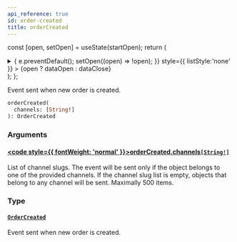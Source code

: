 ```yaml
---
api_reference: true
id: order-created
title: orderCreated
---
```






const [open, setOpen] = useState(startOpen);
return (
<details {...(open ? { open: true } : {})} className="details" style={{ border:'none', boxShadow:'none', background:'var(--ifm-background-color)' }}>
<summary
onClick={(e) => {
e.preventDefault();
setOpen((open) => !open);
}}
style={{ listStyle:'none' }} >
{open ? dataOpen : dataClose}
</summary>
{open && children}
</details>
);
};

Event sent when new order is created.


<Badge text="Added in Saleor 3.20" class="badge badge--secondary margin-bottom--sm" />


<FeaturePreview />

```graphql
orderCreated(
  channels: [String!]
): OrderCreated
```

### Arguments

#### [<code style={{ fontWeight: 'normal' }}>orderCreated.<b>channels</b></code>](#)<Bullet />[`[String!]`](../../../api-reference/miscellaneous/scalars/string.mdx) <Badge class="badge badge--secondary" text="list"/> <Badge class="badge badge--secondary" text="scalar"/> <Badge class="badge badge--secondary" text="miscellaneous"/>

List of channel slugs. The event will be sent only if the object belongs to one of the provided channels. If the channel slug list is empty, objects that belong to any channel will be sent. Maximally 500 items.

### Type

#### [`OrderCreated`](../../../api-reference/orders/objects/order-created.mdx) <Badge class="badge badge--secondary" text="object"/> <Badge class="badge badge--secondary" text="orders"/>

Event sent when new order is created.

